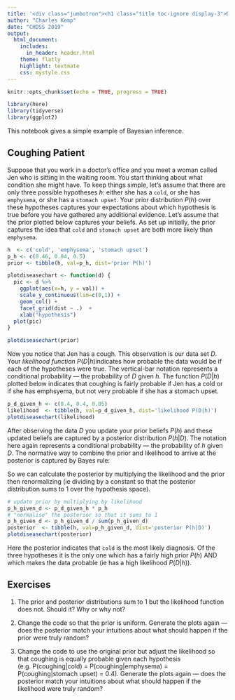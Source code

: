 ```yaml
---
title: '<div class="jumbotron"><h1 class="title toc-ignore display-3">Day 4: Bayesian Inference</h1></div>'
author: "Charles Kemp"
date: "CHDSS 2019"
output:
  html_document:
    includes:
      in_header: header.html
    theme: flatly
    highlight: textmate
    css: mystyle.css
---
```


```r
knitr::opts_chunk$set(echo = TRUE, progress = TRUE)
```

```r
library(here)
library(tidyverse)
library(ggplot2)
```

This notebook gives a simple example of Bayesian inference.

## Coughing Patient

Suppose that you work in a doctor's office and you meet a woman called Jen who is sitting in the waiting room. You start thinking about what condition she might have. To keep things simple, let's assume that there are only three possible hypotheses $h$: either she has a `cold`, or she has `emphysema`, or she has a `stomach upset`. Your prior distribution $P(h)$ over these hypotheses captures your expectations about which hypothesis is true before you have gathered any additional evidence. Let's assume that the prior plotted below captures your beliefs. As set up initially, the prior captures the idea that `cold` and `stomach upset` are both more likely than `emphysema`.

```r
h  <- c('cold', 'emphysema', 'stomach upset')
p_h <- c(0.46, 0.04, 0.5)
prior <- tibble(h, val=p_h, dist='prior P(h)')

plotdiseasechart <- function(d) {
  pic <- d %>%
    ggplot(aes(x=h, y = val)) +
    scale_y_continuous(lim=c(0,1)) +
    geom_col() +
    facet_grid(dist ~ .)  +
    xlab("hypothesis")
  plot(pic)
}

plotdiseasechart(prior)
```

Now you notice that Jen has a cough. This observation is our data set $D$. Your *likelihood function* $P(D|h)$indicates how probable the data would be if each of the hypotheses were true. 
The vertical-bar notation represents a conditional probability --- the probability of $D$ given $h$. The function $P(D|h)$ plotted below indicates that coughing is fairly probable if Jen has a cold or if she has emphsyema, but not very probable if she has a stomach upset.

```r
p_d_given_h <- c(0.4, 0.4, 0.05)
likelihood  <- tibble(h, val=p_d_given_h, dist='likelihood P(D|h)')
plotdiseasechart(likelihood)
```



After observing the data $D$ you update your prior beliefs $P(h)$ and these updated beliefs are captured by a posterior distribution $P(h|D)$. The notation here again represents a conditional probability --- the probability of $h$ given $D$. The normative way to combine the prior and likelihood to arrive at the posterior is captured by Bayes rule:
\begin{equation}
P(h|D) \propto P(D|h) P(h)
\end{equation}

So we can calculate the posterior by multiplying the likelihood and the prior then renormalizing (ie dividing by a constant so that the posterior distribution sums to 1 over the hypothesis space).

```r
# update prior by multiplying by likelihood
p_h_given_d <- p_d_given_h * p_h
# "normalise" the posterior so that it sums to 1
p_h_given_d <- p_h_given_d / sum(p_h_given_d)
posterior  <- tibble(h, val=p_h_given_d, dist='posterior P(h|D)')
plotdiseasechart(posterior)
```

Here the posterior indicates that `cold` is the most likely diagnosis. Of the three hypotheses it is the only one which has a fairly high prior $P(h)$ AND which makes the data probable (ie has a high likelihood $P(D|h)$).

## Exercises 

1. The prior and posterior distributions sum to 1 but the likelihood function does not. Should it? Why or why not?

2. Change the code so that the prior is uniform. Generate the plots again --- does the posterior match your intuitions about  what should happen if the prior were truly random?

3. Change the code to use the original prior but adjust the likelihood so that coughing is equally probable given each hypothesis (e.g. P(coughing|cold) = P(coughing|emphysema) = P(coughing|stomach  upset) = 0.4). Generate the plots again --- does the posterior match your intuitions about what should happen if the likelihood were truly random?


